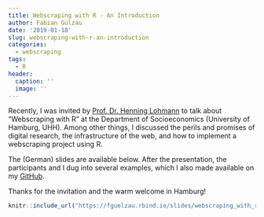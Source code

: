```yaml
---
title: Webscraping with R - An Introduction
author: Fabian Gülzau
date: '2019-01-18'
slug: webscraping-with-r-an-introduction
categories:
  - webscraping
tags:
  - R
header:
  caption: ''
  image: ''
---
```


Recently, I was invited by [Prof. Dr. Henning Lohmann](https://www.wiso.uni-hamburg.de/en/fachbereich-sozoek/professuren/lohmann/team/lohmann-henning.html) to talk about "Webscraping with R" at the Department of Socioeconomics (University of Hamburg, UHH). Among other things, I discussed the perils and promises of digital research, the infrastructure of the web, and how to implement a webscraping project using R. 

The (German) slides are available below. After the presentation, the participants and I dug into several examples, which I also made available on my [GitHub](https://github.com/FabianFox/Webscraping-Hamburg-).

Thanks for the invitation and the warm welcome in Hamburg!

```r
knitr::include_url("https://fguelzau.rbind.io/slides/webscraping_with_r_-_slides.html")
```